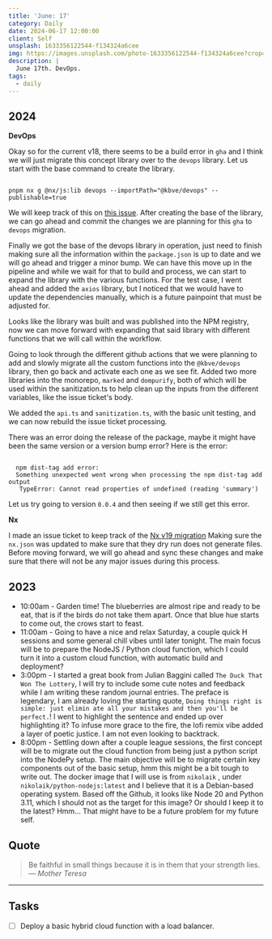 ```yaml
---
title: 'June: 17'
category: Daily
date: 2024-06-17 12:00:00
client: Self
unsplash: 1633356122544-f134324a6cee
img: https://images.unsplash.com/photo-1633356122544-f134324a6cee?crop=entropy&cs=srgb&fm=jpg&ixid=MnwzNjM5Nzd8MHwxfHJhbmRvbXx8fHx8fHx8fDE2ODE3NDg2ODY&ixlib=rb-4.0.3&q=85
description: |
  June 17th. DevOps.
tags:
  - daily
---
```



## 2024

**DevOps**

Okay so for the current v18, there seems to be a build error in `gha` and I think we will just migrate this concept library over to the `devops` library.
Let us start with the base command to create the library.

```shell

pnpm nx g @nx/js:lib devops --importPath="@kbve/devops" --publishable=true

```

We will keep track of this on [this issue](https://github.com/KBVE/kbve/issues/1955).
After creating the base of the library, we can go ahead and commit the changes we are planning for this `gha` to `devops` migration.

Finally we got the base of the devops library in operation, just need to finish making sure all the information within the `package.json` is up to date and we will go ahead and trigger a minor bump.
We can have this move up in the pipeline and while we wait for that to build and process, we can start to expand the library with the various functions.
For the test case, I went ahead and added the `axios` library, but I noticed that we would have to update the dependencies manually, which is a future painpoint that must be adjusted for.

Looks like the library was built and was published into the NPM registry, now we can move forward with expanding that said library with different functions that we will call within the workflow.

Going to look through the different github actions that we were planning to add and slowly migrate all the custom functions into the `@kbve/devops` library, then go back and activate each one as we see fit.
Added two more libraries into the monorepo, `marked` and `dompurify`, both of which will be used within the sanitization.ts to help clean up the inputs from the different variables, like the issue ticket's body.

We added the `api.ts` and `sanitization.ts`, with the basic unit testing, and we can now rebuild the issue ticket processing.

There was an error doing the release of the package, maybe it might have been the same version or a version bump error?
Here is the error:

```

  npm dist-tag add error:
  Something unexpected went wrong when processing the npm dist-tag add output
   TypeError: Cannot read properties of undefined (reading 'summary')

```

Let us try going to version `0.0.4` and then seeing if we still get this error.

**Nx**

I made an issue ticket to keep track of the [Nx v19 migration](https://github.com/KBVE/kbve/issues/1954)
Making sure the `nx.json` was updated to make sure that they dry run does not generate files.
Before moving forward, we will go ahead and sync these changes and make sure that there will not be any major issues during this process.

## 2023

- 10:00am - Garden time! The blueberries are almost ripe and ready to be eat, that is if the birds do not take them apart. Once that blue hue starts to come out, the crows start to feast.
- 11:00am - Going to have a nice and relax Saturday, a couple quick H sessions and some general chill vibes until later tonight. The main focus will be to prepare the NodeJS / Python cloud function, which I could turn it into a custom cloud function, with automatic build and deployment? 
- 3:00pm - I started a great book from Julian Baggini called `The Duck That Won The Lottery`, I will try to include some cute notes and feedback while I am writing these random journal entries. The preface is legendary, I am already loving the starting quote, `Doing things right is simple: just elimin ate all your mistakes and then you'll be perfect.`! I went to highlight the sentence and ended up over highlighting it? To infuse more grace to the fire, the lofi remix vibe added a layer of poetic justice. I am not even looking to backtrack.
- 8:00pm - Settling down after a couple league sessions, the first concept will be to migrate out the cloud function from being just a python script into the NodePy setup. The main objective will be to migrate certain key components out of the basic setup, hmm this might be a bit tough to write out. The docker image that I will use is from `nikolaik` , under `nikolaik/python-nodejs:latest` and I believe that it is a Debian-based operating system. Based off the Github, it looks like Node 20 and Python 3.11, which I should not as the target for this image? Or should I keep it to the latest? Hmm... That might have to be a future problem for my future self.


## Quote

> Be faithful in small things because it is in them that your strength lies.
> — <cite>Mother Teresa</cite>

---

## Tasks

- [ ] Deploy a basic hybrid cloud function with a load balancer. 